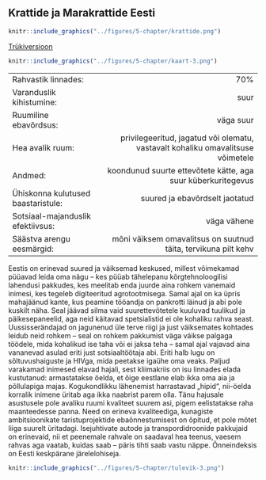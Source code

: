 ## Krattide ja Marakrattide Eesti {-.chapter_section .chapter5_section .future_section}

<div class="map-icon">
```r
knitr::include_graphics("../figures/5-chapter/krattide.png")
```
</div>

<div><a class="print-btn" href="print/EIA-2019-5.1-Kratid.pdf"><i class="fa fa-file" aria-hidden="true"></i>Trükiversioon</a></div>

```r

knitr::include_graphics("../figures/5-chapter/kaart-3.png")

```

<table class="future-table">
<tbody>

<tr>
<td align="left" class="future-table-black">Rahvastik linnades:</td>
<td align="right" class="future-table-red">70%</td>
</tr>

<tr>
<td align="left" class="future-table-black">Varanduslik kihistumine:</td>
<td align="right" class="future-table-red">suur</td>
</tr>

<tr>
<td align="left" class="future-table-black">Ruumiline ebavõrdsus:</td>
<td align="right" class="future-table-red">väga suur</td>
</tr>

<tr>
<td align="left" class="future-table-black">Hea avalik ruum:</td>
<td align="right" class="future-table-red">privilegeeritud, jagatud või olematu, vastavalt kohaliku omavalitsuse võimetele</td>
</tr>

<tr>
<td align="left" class="future-table-black">Andmed:</td>
<td align="right" class="future-table-red">koondunud suurte ettevõtete kätte, aga suur küberkuritegevus</td>
</tr>

<tr>
<td align="left" class="future-table-black">Ühiskonna kulutused baastaristule:</td>
<td align="right" class="future-table-red">suured ja ebavõrdselt jaotatud</td>
</tr>

<tr>
<td align="left" class="future-table-black">Sotsiaal-majanduslik efektiivsus:</td>
<td align="right" class="future-table-red">väga vähene</td>
</tr>

<tr>
<td align="left" class="future-table-black">Säästva arengu eesmärgid:</td>
<td align="right" class="future-table-red">mõni väiksem omavalitsus on suutnud täita, tervikuna pilt kehv</td>
</tr>
</tbody></table>

Eestis on erinevad suured ja väiksemad keskused, millest võimekamad püüavad leida oma nägu – kes püüab tähelepanu kõrgtehnoloogilisi lahendusi pakkudes, kes meelitab enda juurde aina rohkem vanemaid inimesi, kes tegeleb digiteeritud agrotootmisega. Samal ajal on ka üpris mahajäänud kante, kus peamine tööandja on pankrotti läinud ja abi pole kuskilt näha. Seal jäävad silma vaid suurettevõtetele kuuluvad tuulikud ja päikesepaneelid, aga neid käitavad spetsialistid ei ole kohaliku rahva seast. Uussisserändajad on jagunenud üle terve riigi ja just väiksemates kohtades leidub neid rohkem – seal on rohkem pakkumist väga väikse palgaga töödele, mida kohalikud ise taha või ei jaksa teha – samal ajal vajavad aina vananevad asulad eriti just sotsiaaltöötaja abi. Eriti halb lugu on sõltuvushaiguste ja HIVga, mida peetakse igaühe oma veaks. Paljud varakamad inimesed elavad hajali, sest kliimakriis on isu linnades elada kustutanud: armastatakse öelda, et õige eestlane elab ikka oma aia ja põllulapiga majas. Kogukondlikku lähenemist harrastavad „hipid“, nii-öelda korralik inimene üritab aga ikka naabrist parem olla. Tänu hajusale asustusele pole avaliku ruumi kvaliteet suurem asi, pigem eelistatakse raha maanteedesse panna. Need on erineva kvaliteediga, kunagiste ambitsioonikate taristuprojektide ebaõnnestumisest on õpitud, et pole mõtet liiga suurelt üritadagi. Isejuhtivate autode ja transpordidroonide pakkujaid on erinevaid, nii et peenemale rahvale on saadaval hea teenus, vaesem rahvas aga vaatab, kuidas saab – päris tihti saab vastu näppe. Õnneindeksis on Eesti keskpärane järelelohiseja.

<div class="future-illustration">
```r

knitr::include_graphics("../figures/5-chapter/tulevik-3.png")

```
</div>